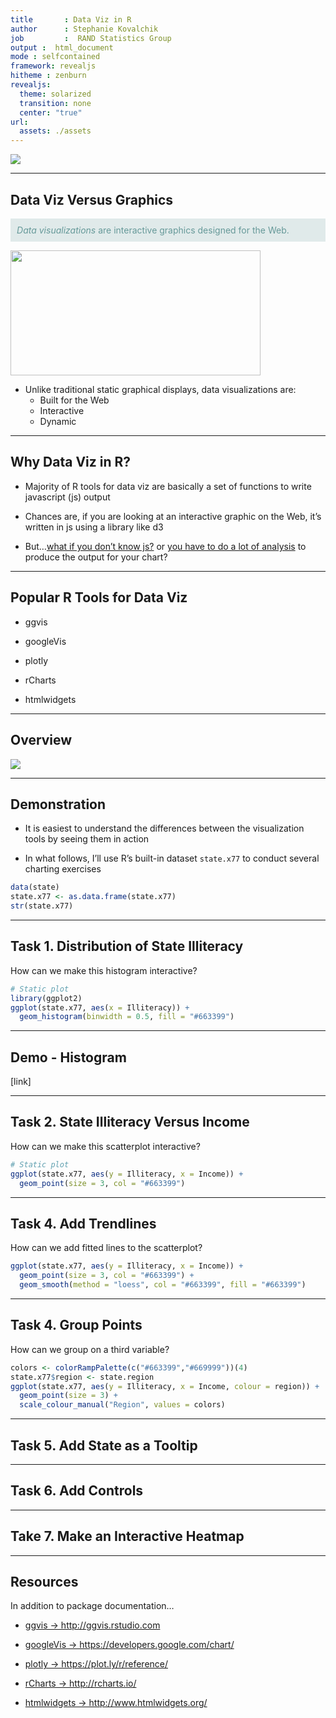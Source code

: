 ```yaml
---
title       : Data Viz in R
author      : Stephanie Kovalchik
job         :  RAND Statistics Group
output :  html_document
mode : selfcontained
framework: revealjs
hitheme : zenburn
revealjs:
  theme: solarized
  transition: none
  center: "true"
url:
  assets: ./assets
--- 
```


<img src="assets/img/dataviz_ad.png" />

---

## Data Viz Versus Graphics

<p style="align:left;color:#669999;background-color:#e0eaea;padding:2%;"><i>Data visualizations</i> are interactive graphics designed for the Web.</p>

<img src="assets/img/dataviz_model.png" width='400px' height='200px' />

* Unlike traditional static graphical displays, data visualizations are:
  - Built for the Web
  - Interactive
  - Dynamic

---

## Why Data Viz in R?

* Majority of R tools for data viz are basically a set of functions to write javascript (js) output

* Chances are, if you are looking at an interactive graphic on the Web, it's written in js using a library like d3

* But...<u>what if you don't know js?</u> or <u>you have to do a lot of analysis</u> to produce the output for your chart?

---

## Popular R Tools for Data Viz

* ggvis

* googleVis

* plotly

* rCharts

* htmlwidgets

---

## Overview

<img src="assets/img/comparison_table.png" />

---

## Demonstration

* It is easiest to understand the differences between the visualization tools by seeing them in action

* In what follows, I'll use R's built-in dataset <code>state.x77</code> to conduct several charting exercises

```r
data(state)
state.x77 <- as.data.frame(state.x77)
str(state.x77)
```

---

## Task 1. Distribution of State Illiteracy

How can we make this histogram interactive?

```r
# Static plot
library(ggplot2)
ggplot(state.x77, aes(x = Illiteracy)) +
  geom_histogram(binwidth = 0.5, fill = "#663399")
```

---

## Demo - Histogram

[link]

---

## Task 2. State Illiteracy Versus Income 

How can we make this scatterplot interactive?

```r
# Static plot
ggplot(state.x77, aes(y = Illiteracy, x = Income)) +
  geom_point(size = 3, col = "#663399")   
```

---

## Task 4. Add Trendlines

How can we add fitted lines to the scatterplot?

```r
ggplot(state.x77, aes(y = Illiteracy, x = Income)) +
  geom_point(size = 3, col = "#663399") +
  geom_smooth(method = "loess", col = "#663399", fill = "#663399")
```

---

## Task 4. Group Points

How can we group on a third variable?

```r
colors <- colorRampPalette(c("#663399","#669999"))(4)
state.x77$region <- state.region
ggplot(state.x77, aes(y = Illiteracy, x = Income, colour = region)) +
  geom_point(size = 3) +
  scale_colour_manual("Region", values = colors)
```

---

## Task 5. Add State as a Tooltip

---


## Task 6. Add Controls

---

## Take 7. Make an Interactive Heatmap


---

## Resources 

In addition to package documentation...

* [ggvis -> http://ggvis.rstudio.com](http://ggvis.rstudio.com)

* [googleVis -> https://developers.google.com/chart/](https://developers.google.com/chart/)

* [plotly -> https://plot.ly/r/reference/](https://plot.ly/r/reference/)

* [rCharts -> http://rcharts.io/](http://rcharts.io/)

* [htmlwidgets -> http://www.htmlwidgets.org/](http://www.htmlwidgets.org/)



